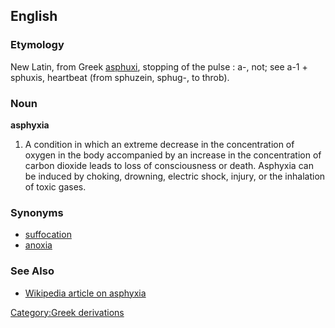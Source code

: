[[Category:Greek derivations]]
==English==
===Etymology===
New Latin, from Greek [[asphuxi]], stopping of the pulse  : a-, not; see a-1 + sphuxis, heartbeat (from sphuzein, sphug-, to throb).

===Noun===
'''asphyxia'''

#A condition in which an extreme decrease in the concentration of oxygen in the body accompanied by an increase in the concentration of carbon dioxide leads to loss of consciousness or death.  Asphyxia can be induced by choking, drowning, electric shock, injury, or the inhalation of toxic gases.

===Synonyms===
*[[suffocation]]
*[[anoxia]]

===See Also===
*[[w:asphyxia|Wikipedia article on asphyxia]]